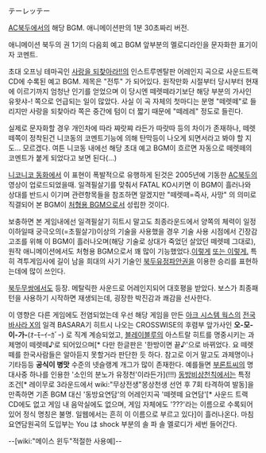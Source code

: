 テーレッテー


{{{#!html
<iframe width="425" height="349" src="http://www.youtube.com/embed/4yI4W7Ia7D8" frameborder="0" allowfullscreen></iframe>
}}}
[[AC북두]]에서의 해당 BGM.
{{{#!html
<iframe width="425" height="349" src="http://www.youtube.com/embed/P8BYBaDz0Ic" frameborder="0" allowfullscreen></iframe>
}}}
애니메이션판의 1분 30초짜리 버전.

애니메이션 북두의 권 1기의 다음회 예고 BGM 앞부분의 멜로디라인을 문자화한 표기이자 코멘트.

초대 오프닝 테마곡인 [[사랑을 되찾아라!!]]의 인스트루멘탈판 어레인지 곡으로 사운드트랙 CD에 수록된 예고 BGM. 제목은 "전투" 가 되어있다. 원작만화 시절부터 당시부터 현재에 이르기까지 엄청난 인기를 얻었으며 이 당시엔 떼렛떼라기보단 해당 부분의 가사인 유왓샤-! 쪽으로 언급되는 일이 많았다. 사실 이 곡 자체의 첫마디는 분명 "떼렛떼"로 들리지만 사랑을 되찾아라 쪽은 중간에 텀이 더 짧기 때문에 "떼레레" 정도로 들린다.  

실제로 문자화할 경우 개인차에 따라 쨔랏쨔 라든가 따랏따 등의 차이가 존재하나, 떼렛떼쪽이 정착된건 니코동의 코멘트기능에 의해 탄막등이 나오게 되면서라고 봐야 할 지도… 모르겠다. 여튼 니코동 내에선 해당 초대 예고 BGM이 흐르면 자동으로 떼렛떼의 코멘트가 붙게 되었다고 보면 된다(…)


[[니코니코 동화]]에서 이 표현이 폭발적으로 유행하게 된것은 2005년에 기동한 [[AC북두]]의 영상이 업로드되었을때. 일격필살기를 맞춰서 FATAL KO시키면 이 BGM이 흘러나와 상대를 반드시 이기며 관련항목들을 참조하면 알겠지만 "떼렛떼=즉사, 사망" 의 의미로 직결되어 본 BGM이 [[처형용 BGM]]으로서 성립한 것이다.

보충하면 본 게임내에선 일격필살기 히트시 말고도 최종라운드에서 양쪽의 체력이 일정이하일때 궁극오의(=초필살기)이상의 기술을 사용했을 경우 기술 사용 시점에서 긴장감 고조를 위해 이 BGM이 흘러나오며(해당 기술로 상대가 죽었던 살았던 떼렛떼 그대로), 원작 애니메이션에서도 처형용 BGM으로서 꽤 많이 기능했었다.[http://youtu.be/1P-P575_9EA?t=55s 이렇게] [http://www.youtube.com/watch?v=tIvcWqzTHw8 또는 이렇게.] 특히 격투게임사에 길이 남을 희대의 사기 기술인 [[북두유정파안권]]을 이용한 승리를 표현하는데에 많이 쓰인다.

{{{#!html
<iframe width="420" height="315" src="http://www.youtube.com/embed/pedNUK4hUZU" frameborder="0" allowfullscreen></iframe>
}}}
[[북두무쌍]]에서도 등장. 메탈릭한 사운드로 어레인지되어 대호평을 받았다. 보스가 최종패턴을 사용하기 시작하면 재생되는데, 굉장한 박진감과 쾌감을 선사한다.


이 영향은 다른 게임에도 전염되었는데 우선 해당 게임을 만든 [[아크 시스템 웍스]]의 [[전국 바사라 X]]의 일격 BASARA기 히트시 나오는 CROSSWISE의 후렴부 앞가사인 '''오-모-이-가-'''(ｵｰﾓｰｲｰｶﾞｰ) 로 직계 계승되었고, [[블레이블루]]의 아스트랄 히트를 명중시키는 과제명이 떼렛떼♪로 되어있으며[* 다만 한글판은 '한방이면 끝♪'으로 바뀌었다. 요 떼렛떼를 한국사람들은 알아듣지 못할거라 판단한 듯 하다. 참고로 이거 말고도 과제명이나 기타등등 '''공식이 병맛''' 수준의 넷슬랭계 개그가 많이 존재한다. 예를들면 [[부론트씨]]의 명대사중 하나를 인용한 '소인의 분노가 유정천'이라든가](!!!) [[동방비상천칙]]에서는 특정 조건[* 레이무로 3라운드에서 wiki:"무상전생"몽상천생 선언 후 7회 타격하여 발동]을 만족하면 기존 BGM 대신 '동방요연담'의 어레인지곡 '떼렛떼 요연담'[* 사운드 트랙 CD에도 없고 게임 내 음악실에도 없으며, 게임 자체에도 '???'라는 이름으로 수록되어 있어 정식 명칭은 불명. 일웹에서는 흔히 이 이름으로 부르고 있다]이 흘러나온다. 마침 요연담원곡의 도입부는 You は shock 부분의 솔 파 솔 멜로디가 세번 들어간다.


{{{#!html
<iframe width="560" height="315" src="http://www.youtube.com/embed/zTGHPjyczMU" frameborder="0" allowfullscreen></iframe>}}}
--[wiki:"메이스 윈두"적절한 사용예]--

